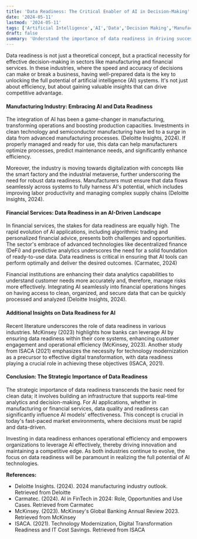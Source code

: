 ```yaml
---
title: 'Data Readiness: The Critical Enabler of AI in Decision-Making'
date: '2024-05-11'
lastmod: '2024-05-11'
tags: ['Artificial Intelligence','AI','Data','Decision Making','Manufacturing','Financial Services','Digital Transformation']
draft: false
summary: 'Understand the importance of data readiness in driving successful projects. This article highlights key aspects of data preparation, its role in enabling effective decision-making, and strategies for ensuring data is accurate, accessible, and actionable."='
---
```


Data readiness is not just a theoretical concept, but a practical necessity for effective decision-making in sectors like manufacturing and financial services. In these industries, where the speed and accuracy of decisions can make or break a business, having well-prepared data is the key to unlocking the full potential of artificial intelligence (AI) systems. It's not just about efficiency, but about gaining valuable insights that can drive competitive advantage.

#### **Manufacturing Industry: Embracing AI and Data Readiness**
The integration of AI has been a game-changer in manufacturing, transforming operations and boosting production capacities. Investments in clean technology and semiconductor manufacturing have led to a surge in data from advanced manufacturing processes. (Deloitte Insights, 2024). If properly managed and ready for use, this data can help manufacturers optimize processes, predict maintenance needs, and significantly enhance efficiency.

Moreover, the industry is moving towards digitalization with concepts like the smart factory and the industrial metaverse, further underscoring the need for robust data readiness. Manufacturers must ensure that data flows seamlessly across systems to fully harness AI's potential, which includes improving labor productivity and managing complex supply chains (Deloitte Insights, 2024).

#### **Financial Services: Data Readiness in an AI-Driven Landscape**
In financial services, the stakes for data readiness are equally high. The rapid evolution of AI applications, including algorithmic trading and personalized financial advice, presents both challenges and opportunities. The sector's embrace of advanced technologies like decentralized finance (DeFi) and predictive analytics underscores the need for a solid foundation of ready-to-use data. Data readiness is critical in ensuring that AI tools can perform optimally and deliver the desired outcomes. (Carmatec, 2024)

Financial institutions are enhancing their data analytics capabilities to understand customer needs more accurately and, therefore, manage risks more effectively. Integrating AI seamlessly into financial operations hinges on having access to clean, organized, and secure data that can be quickly processed and analyzed (Deloitte Insights, 2024).

#### **Additional Insights on Data Readiness for AI**
Recent literature underscores the role of data readiness in various industries. McKinsey (2023) highlights how banks can leverage AI by ensuring data readiness within their core systems, enhancing customer engagement and operational efficiency (McKinsey, 2023). Another study from ISACA (2021) emphasizes the necessity for technology modernization as a precursor to effective digital transformation, with data readiness playing a crucial role in achieving these objectives (ISACA, 2021).

#### **Conclusion: The Strategic Importance of Data Readiness**
The strategic importance of data readiness transcends the basic need for clean data; it involves building an infrastructure that supports real-time analytics and decision-making. For AI applications, whether in manufacturing or financial services, data quality and readiness can significantly influence AI models' effectiveness. This concept is crucial in today's fast-paced market environments, where decisions must be rapid and data-driven.

Investing in data readiness enhances operational efficiency and empowers organizations to leverage AI effectively, thereby driving innovation and maintaining a competitive edge. As both industries continue to evolve, the focus on data readiness will be paramount in realizing the full potential of AI technologies.

**References:**
* Deloitte Insights. (2024). 2024 manufacturing industry outlook. Retrieved from Deloitte
* Carmatec. (2024). AI in FinTech in 2024: Role, Opportunities and Use Cases. Retrieved from Carmatec
* McKinsey. (2023). McKinsey's Global Banking Annual Review 2023. Retrieved from McKinsey
* ISACA. (2021). Technology Modernization, Digital Transformation Readiness and IT Cost Savings. Retrieved from ISACA
